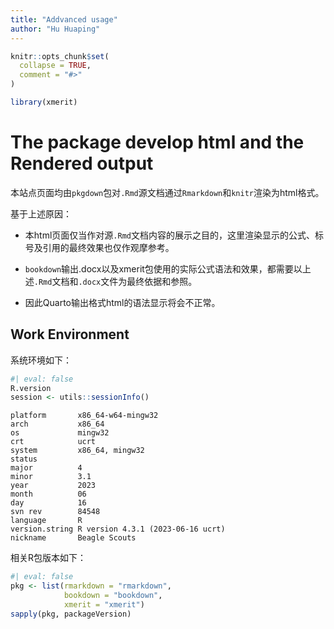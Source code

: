 ```yaml
---
title: "Addvanced usage"
author: "Hu Huaping"
---
```


```r
knitr::opts_chunk$set(
  collapse = TRUE,
  comment = "#>"
)
```

```r
library(xmerit)
```

# The package develop html and the Rendered output

本站点页面均由`pkgdown`包对`.Rmd`源文档通过`Rmarkdown`和`knitr`渲染为html格式。

基于上述原因：

- 本html页面仅当作对源`.Rmd`文档内容的展示之目的，这里渲染显示的公式、标号及引用的最终效果也仅作观摩参考。

- `bookdown`输出.docx以及xmerit包使用的实际公式语法和效果，都需要以上述`.Rmd`文档和`.docx`文件为最终依据和参照。

- 因此Quarto输出格式html的语法显示将会不正常。

## Work Environment

系统环境如下：

```r
#| eval: false
R.version
session <- utils::sessionInfo()
```

```
platform       x86_64-w64-mingw32               
arch           x86_64                           
os             mingw32                          
crt            ucrt                             
system         x86_64, mingw32                  
status                                          
major          4                                
minor          3.1                              
year           2023                             
month          06                               
day            16                               
svn rev        84548                            
language       R                                
version.string R version 4.3.1 (2023-06-16 ucrt)
nickname       Beagle Scouts
```

相关R包版本如下：

```r
#| eval: false
pkg <- list(rmarkdown = "rmarkdown", 
            bookdown = "bookdown", 
            xmerit = "xmerit")
sapply(pkg, packageVersion)

```
